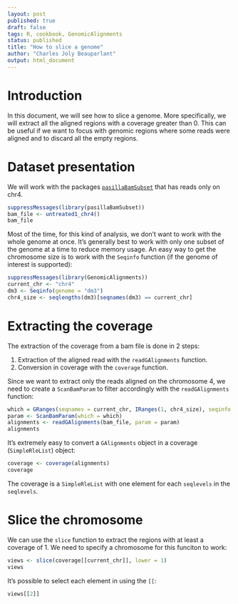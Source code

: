 ```yaml
---
layout: post
published: true
draft: false
tags: R, cookbook, GenomicAlignments 
status: published
title: "How to slice a genome"
author: "Charles Joly Beauparlant"
output: html_document
---
```


# Introduction

In this document, we will see how to slice a genome. More specifically, we will extract all the aligned regions with a coverage greater than 0. This can be useful if we want to focus with genomic regions where some reads were aligned and to discard all the empty regions.

# Dataset presentation

We will work with the packages [`pasillaBamSubset`](http://bioconductor.org/packages/release/data/experiment/html/pasillaBamSubset.html) that has reads only on chr4.

```r
suppressMessages(library(pasillaBamSubset))
bam_file <- untreated1_chr4()
bam_file
```

Most of the time, for this kind of analysis, we don't want to work with the whole genome at once. It's generally best to work with only one subset of the genome at a time to reduce memory usage. An easy way to get the chromosome size is to work with the `Seqinfo` function (if the genome of interest is supported):

```r
suppressMessages(library(GenomicAlignments))
current_chr <- "chr4"
dm3 <- Seqinfo(genome = "dm3")
chr4_size <- seqlengths(dm3)[seqnames(dm3) == current_chr]
```

# Extracting the coverage

The extraction of the coverage from a bam file is done in 2 steps:

1. Extraction of the aligned read with the `readGAlignments` function.
2. Conversion in coverage with the `coverage` function.

Since we want to extract only the reads aligned on the chromosome 4, we need to create a `ScanBamParam` to filter accordingly with the `readGAlignments` function:

```r
which = GRanges(seqnames = current_chr, IRanges(1, chr4_size), seqinfo = dm3)
param <- ScanBamParam(which = which)
alignments <- readGAlignments(bam_file, param = param)
alignments
```

It's extremely easy to convert a `GAlignments` object in a coverage (`SimpleRleList`) object:

```r
coverage <- coverage(alignments)
coverage
```

The coverage is a `SimpleRleList` with one element for each `seqlevels` in the `seqlevels`.

# Slice the chromosome

We can use the `slice` function to extract the regions with at least a coverage of 1. We need to specify a chromosome for this funciton to work:

```r
views <- slice(coverage[[current_chr]], lower = 1)
views
```

It's possible to select each element in using the `[[`:

```r
views[[2]]
```
